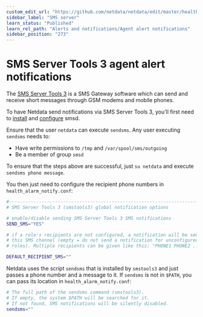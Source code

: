 ```yaml
---
custom_edit_url: "https://github.com/netdata/netdata/edit/master/health/notifications/smstools3/README.md"
sidebar_label: "SMS server"
learn_status: "Published"
learn_rel_path: "Alerts and notifications/Agent alert notifications"
sidebar_position: "273"
---
```



# SMS Server Tools 3 agent alert notifications

The [SMS Server Tools 3](http://smstools3.kekekasvi.com/) is a SMS Gateway software which can send and receive short messages through GSM modems and mobile phones.

To have Netdata send notifications via SMS Server Tools 3, you'll first need to [install](http://smstools3.kekekasvi.com/index.php?p=compiling) and [configure](http://smstools3.kekekasvi.com/index.php?p=configure) smsd.

Ensure that the user `netdata` can execute `sendsms`. Any user executing `sendsms` needs to:

-   Have write permissions to `/tmp` and `/var/spool/sms/outgoing`
-   Be a member of group `smsd`

To ensure that the steps above are successful, just `su netdata` and execute `sendsms phone message`.

You then just need to configure the recipient phone numbers in `health_alarm_notify.conf`:

```sh
#------------------------------------------------------------------------------
# SMS Server Tools 3 (smstools3) global notification options

# enable/disable sending SMS Server Tools 3 SMS notifications
SEND_SMS="YES"

# if a role's recipients are not configured, a notification will be sent to
# this SMS channel (empty = do not send a notification for unconfigured
# roles). Multiple recipients can be given like this: "PHONE1 PHONE2 ..."

DEFAULT_RECIPIENT_SMS=""
```

Netdata uses the script `sendsms` that is installed by `smstools3` and just passes a phone number and a message to it. If `sendsms` is not in `$PATH`, you can pass its location in `health_alarm_notify.conf`:

```sh
# The full path of the sendsms command (smstools3).
# If empty, the system $PATH will be searched for it.
# If not found, SMS notifications will be silently disabled.
sendsms=""
```


